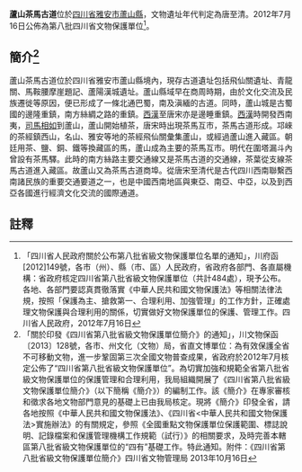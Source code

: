 {{msg:四川省文物保護單位
|名稱 = 蘆山茶馬古道
|編號 = 36
|圖片 = 
|級別 = S8
|分類 = 
|時代 = [[唐代|唐代]]至[[清代|清代]]
|地点 = [[四川省|四川省]][[雅安市|雅安市]][[蘆山縣|蘆山縣]]
|坐標 =
|登錄 = 2012年7月16日
}}
'''蘆山茶馬古道'''位於[[四川省|四川省]][[雅安市|雅安市]][[蘆山縣|蘆山縣]]，文物遺址年代判定為唐至清。2012年7月16日公佈為第八批四川省文物保護單位<ref>「四川省人民政府關於公布第八批省級文物保護單位名單的通知」，川府函[2012]149號，各市（州）、縣（市、區）人民政府，省政府各部門、各直屬機構：省政府核定四川省第八批省級文物保護單位（共計484處），現予公布。各地、各部門要認真貫徹落實《中華人民共和國文物保護法》等相關法律法規，按照「保護為主、搶救第一、合理利用、加強管理」的工作方針，正確處理文物保護與合理利用的關係，切實做好文物保護單位的保護、管理工作。四川省人民政府，2012年7月16日</ref>。
== 簡介<ref>「關於印發《四川省第八批省級文物保護單位簡介》的通知」，川文物保函〔2013〕128號，各市、州文化（文物）局，省直文博單位：為有效保護全省不可移動文物，進一步鞏固第三次全國文物普查成果，省政府於2012年7月核定公佈了“四川省第八批省級文物保護單位”。為切實加強和規範全省第八批省級文物保護單位的保護管理和合理利用，我局組織開展了《四川省第八批省級文物保護單位簡介》（以下簡稱《簡介》）的編制工作。該《簡介》在專家審核和徵求各地文物部門意見的基礎上已由我局核定。現將《簡介》印發全省，請各地按照《中華人民共和國文物保護法》、《四川省<中華人民共和國文物保護法>實施辦法》的有關規定，參照《全國重點文物保護單位保護範圍、標誌說明、記錄檔案和保護管理機構工作規範（試行）》的相關要求，及時完善本轄區第八批省級文物保護單位的“四有”基礎工作。特此通知。附件：《四川省第八批省級文物保護單位簡介》四川省文物管理局  2013年10月16日</ref> ==
蘆山茶馬古道位於四川省雅安市蘆山縣境內，現存古道遺址包括飛仙關遺址、青龍關、馬鞍腰摩崖題記、蘆陽漢城遺址。蘆山縣域早在商周時期，由於文化交流及民族遷徙等原因，便已形成了一條北通巴蜀，南及滇緬的古道。同時，蘆山城是古蜀國的邊隆重鎮，南方絲綢之路的重鎮。[[西漢|西漢]]至唐宋亦是邊睡重鎮。[[西漢|西漢]]時開發西南夷，[[司馬相如|司馬相如]]到蘆山，蘆山開始植茶，唐宋時出現茶馬互市，茶馬古道形成。邛崍的茶經鎮西山，名山、雅安等地的茶經飛仙關彙集蘆山，或經過蘆山進入藏區。朝廷用茶、鹽、銅、鐵等換藏區的馬，蘆山成為主要的茶馬互市。明代在圍塔漏斗內曾設有茶馬驛。此時的南方絲路主要交通線又是茶馬古道的交通線，茶葉從支線茶馬古道進入藏區。故蘆山又為茶馬古道商埠。從唐宋至清代是古代四川西南聯繫西南諸民族的重要交通要道之一，也是中國西南地區與東亞、南亞、中亞，以及到西亞各國進行經濟文化交流的國際通道。

==註釋==
{{reflist}}